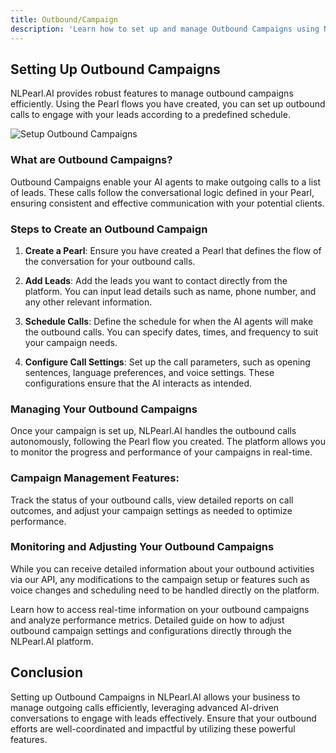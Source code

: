 ---
title: Outbound/Campaign
description: 'Learn how to set up and manage Outbound Campaigns using NLPearl.AI to handle outbound calls effectively.'
---


## Setting Up Outbound Campaigns

NLPearl.AI provides robust features to manage outbound campaigns efficiently. Using the Pearl flows you have created, you can set up outbound calls to engage with your leads according to a predefined schedule.

<img
  className="block"
  src="/images/outbound_setup.png"
  alt="Setup Outbound Campaigns"
/>

### What are Outbound Campaigns?

Outbound Campaigns enable your AI agents to make outgoing calls to a list of leads. These calls follow the conversational logic defined in your Pearl, ensuring consistent and effective communication with your potential clients.

### Steps to Create an Outbound Campaign

1. **Create a Pearl**: Ensure you have created a Pearl that defines the flow of the conversation for your outbound calls.

2. **Add Leads**: Add the leads you want to contact directly from the platform. You can input lead details such as name, phone number, and any other relevant information.

3. **Schedule Calls**: Define the schedule for when the AI agents will make the outbound calls. You can specify dates, times, and frequency to suit your campaign needs.

4. **Configure Call Settings**: Set up the call parameters, such as opening sentences, language preferences, and voice settings. These configurations ensure that the AI interacts as intended.

### Managing Your Outbound Campaigns

Once your campaign is set up, NLPearl.AI handles the outbound calls autonomously, following the Pearl flow you created. The platform allows you to monitor the progress and performance of your campaigns in real-time.

<div className="campaign-management-info">
  <h3>Campaign Management Features:</h3>
  <p>Track the status of your outbound calls, view detailed reports on call outcomes, and adjust your campaign settings as needed to optimize performance.</p>
</div>

### Monitoring and Adjusting Your Outbound Campaigns

While you can receive detailed information about your outbound activities via our API, any modifications to the campaign setup or features such as voice changes and scheduling need to be handled directly on the platform.

<CardGroup cols={2}>
  <Card
    title="Real-Time Monitoring"
    icon="chart-line"
    href="/docs/real-time-monitoring"
  >
    Learn how to access real-time information on your outbound campaigns and analyze performance metrics.
  </Card>
  <Card
    title="Platform Adjustments"
    icon="tools"
    href="/docs/platform-adjustments"
  >
    Detailed guide on how to adjust outbound campaign settings and configurations directly through the NLPearl.AI platform.
  </Card>
</CardGroup>

## Conclusion

Setting up Outbound Campaigns in NLPearl.AI allows your business to manage outgoing calls efficiently, leveraging advanced AI-driven conversations to engage with leads effectively. Ensure that your outbound efforts are well-coordinated and impactful by utilizing these powerful features.

